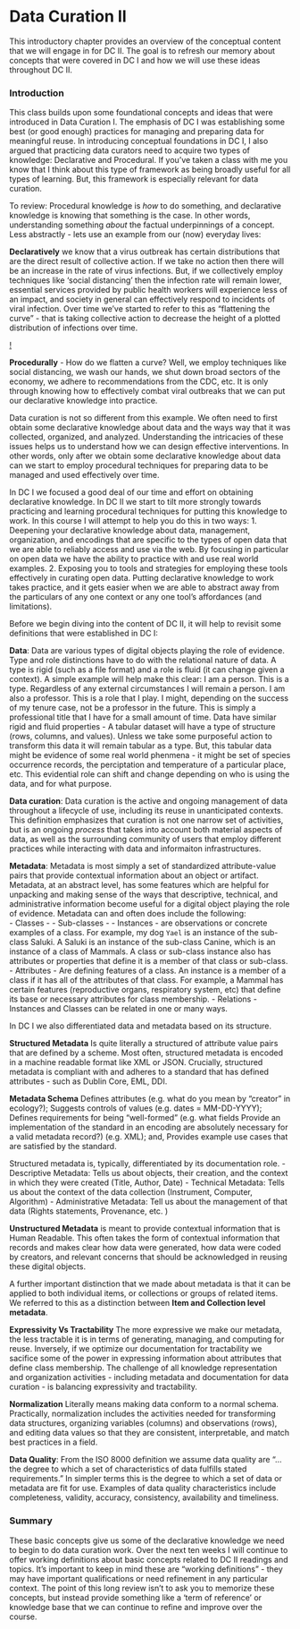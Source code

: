 # Data Curation II
This introductory chapter provides an overview of the conceptual content that we will engage in for DC II. The goal is to refresh our memory about concepts that were covered in DC I and how we will use these ideas throughout DC II.  

### Introduction
This class builds upon some foundational concepts and ideas that were introduced in Data Curation I. The emphasis of DC I was establishing some best (or good enough) practices for managing and preparing data for meaningful reuse. In introducing conceptual foundations in DC I, I also argued that practicing data curators need to acquire two types of knowledge: Declarative and Procedural. If you've taken a class with me you know that I think about this type of framework as being broadly useful for all types of learning. But, this framework is especially relevant for data curation.

To review: Procedural knowledge is *how* to do something, and declarative knowledge is knowing that something is the case. In other words, understanding something *about* the factual underpinnings of a concept. Less abstractly - lets use an example from our (now) everyday lives:  

**Declaratively** we know that a virus outbreak has certain distributions that are the direct result of collective action. If we take no action then there will be an increase in the rate of virus infections. But, if we collectively employ techniques like 'social distancing' then the infection rate will remain lower, essential services provided by public health workers will experience less of an impact, and society in general can effectively respond to incidents of viral infection. Over time we've started to refer to this as "flattening the curve" - that is taking collective action to decrease the height of a plotted distribution of infections over time.

[!](https://images.app.goo.gl/JxJ9EdamPZBqtRFu7)

**Procedurally** - How do we flatten a curve? Well, we employ techniques like social distancing, we wash our hands, we shut down broad sectors of the economy, we adhere to recommendations from the CDC, etc. It is only through knowing how to effectively combat viral outbreaks that we can put our declarative knowledge into practice.

Data curation is not so different from this example. We often need to first obtain some declarative knowledge about data and the ways way that it was collected, organized, and analyzed. Understanding the intricacies of these issues helps us to understand how we can design effective interventions. In other words, only after we obtain some declarative knowledge about data can we start to employ procedural techniques for preparing data to be managed and used effectively over time.

In DC I we focused a good deal of our time and effort on obtaining declarative knowledge. In DC II we start to tilt more strongly towards practicing and learning procedural techniques for putting this knowledge to work. In this course I will attempt to help you do this in two ways:
1. Deepening your declarative knowledge about data, management, organization, and encodings that are specific to the types of open data that we are able to reliably access and use via the web. By focusing in particular on open data we have the ability to practice with and use real world examples.
2. Exposing you to tools and strategies for employing these tools effectively in curating open data. Putting declarative knowledge to work takes practice, and it gets easier when we are able to abstract away from the particulars of any one context or any one tool's affordances (and limitations).

Before we begin diving into the content of DC II, it will help to revisit some definitions that were established in DC I:

**Data**: Data are various types of digital objects playing the role of evidence. Type and role distinctions have to do with the relational nature of data. A type is rigid (such as a file format) and a role is fluid (it can change given a context). A simple example will help make this clear: I am a person. This is a type. Regardless of any external circumstances I will remain a person. I am also a professor. This is a role that I play. I might, depending on the success of my tenure case, not be a professor in the future. This is simply a professional title that I have for a small amount of time. Data have similar rigid and fluid properties - A tabular dataset will have a type of structure (rows, columns, and values). Unless we take some purposeful action to transform this data it will remain tabular as a type. But, this tabular data might be evidence of some real world phenmena - it might be set of species occurrence records, the perciptation and temperature of a particular place, etc. This evidential role can shift and change depending on who is using the data, and for what purpose.

**Data curation**: Data curation is the active and ongoing management of data throughout a lifecycle of use, including its reuse in unanticipated contexts. This definition emphasizes that curation is not one narrow set of activities, but is an ongoing *process* that takes into account both material aspects of data, as well as the surrounding community of users that employ different practices while interacting with data and informaiton infrastructures.

**Metadata**: Metadata is most simply a set of standardized attribute-value pairs that provide contextual information about an object or artifact. Metadata, at an abstract level, has some features which are helpful for unpacking and making sense of the ways that descriptive, technical, and administrative information become useful for a digital object playing the role of evidence. Metadata can and often does include the following:  
- Classes -
- Sub-classes -
- Instances - are observations or concrete examples of a class. For example, my dog `Yael` is an instance of the sub-class Saluki. A Saluki is an instance of the sub-class Canine, which is an instance of a class of Mammals. A class or sub-class instance also has attributes or properties that define it is a member of that class or sub-class.
- Attributes - Are defining features of a class. An instance is a member of a class if it has all of the attributes of that class. For example, a Mammal has certain features (reproductive organs, respiratory system, etc) that define its base or necessary attributes for class membership.
- Relations - Instances and Classes can be related in one or many ways.

In DC I we also differentiated data and metadata based on its structure.

**Structured Metadata** Is quite literally a structured of attribute value pairs that are defined by a scheme. Most often, structured metadata is encoded in a machine readable format like XML or JSON. Crucially, structured metadata is compliant with and adheres to a standard that has defined attributes - such as Dublin Core, EML, DDI.

**Metadata Schema** Defines attributes (e.g. what do you mean by “creator” in ecology?); Suggests controls of values (e.g. dates = MM-DD-YYYY); Defines requirements for being “well-formed” (e.g. what fields Provide an implementation of the standard in an encoding are absolutely necessary for a valid metadata record?) (e.g. XML); and, Provides example use cases that are satisfied by the standard.

Structured metadata is, typically, differentiated by its documentation role.
- Descriptive Metadata: Tells us about objects, their creation, and the context in which they were created (Title, Author, Date)
- Technical Metadata: Tells us about the context of the data collection (Instrument, Computer, Algorithm)
- Administrative Metadata: Tell us about the management of that data (Rights statements, Provenance, etc. )

**Unstructured Metadata** is meant to provide contextual information that is Human Readable. This often takes the form of contextual information that records and makes clear how data were generated, how data were coded by creators, and relevant concerns that should be acknowledged in reusing these digital objects.

A further important distinction that we made about metadata is that it can be applied to both individual items, or collections or groups of related items. We referred to this as a distinction between **Item and Collection level metadata**.

**Expressivity Vs Tractability** The more expressive we make our metadata, the less tractable it is in terms of generating, managing, and computing for reuse. Inversely, if we optimize our documentation for tractability we sacifice some of the power in expressing information about attributes that define class membership. The challenge of all knowledge representation and organization activities - including metadata and documentation for data curation - is balancing expressivity and tractability.

**Normalization** Literally means making data conform to a normal schema. Practically, normalization includes the activities needed for transforming data structures, organizing variables (columns) and observations (rows), and editing data values so that they are consistent, interpretable, and match best practices in a field.

**Data Quality**: From the ISO 8000 definition we assume data quality are "...the degree to which a set of characteristics of data fulfills stated requirements.” In simpler terms this is the degree to which a set of data or metadata are fit for use. Examples of data quality characteristics include completeness, validity, accuracy, consistency, availability and timeliness.

### Summary 
These basic concepts give us some of the declarative knowledge we need to begin to do data curation work. Over the next ten weeks I will continue to offer working definitions about basic concepts related to DC II readings and topics. It's important to keep in mind these are "working definitions" - they may have important qualifications or need refinement in any particular context. The point of this long review isn't to ask you to memorize these concepts, but instead provide something like a 'term of reference' or knowledge base that we can continue to refine and improve over the course.    
